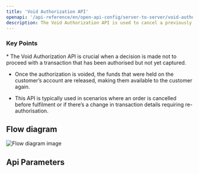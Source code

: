 ```yaml
---
title: 'Void Authorization API'
openapi: '/api-reference/en/open-api-config/server-to-server/void-authorization.json POST /api/v1/server-to-server-interface/void'
description: The Void Authorization API is used to cancel a previously authorized payment before the funds are captured, releasing the hold on the customer’s account. 
---
```


### Key Points

<Info>
  * The Void Authorization API is crucial when a decision is made not to proceed with a transaction that has been authorised but not yet captured.

  * Once the authorization is voided, the funds that were held on the customer’s account are released, making them available to the customer again.

  * This API is typically used in scenarios where an order is cancelled before fulfilment or if there’s a change in transaction details requiring re-authorisation.
</Info>

## Flow diagram

![Flow diagram image](/images/timeline-diagram/flows-API-void.svg)

## Api Parameters